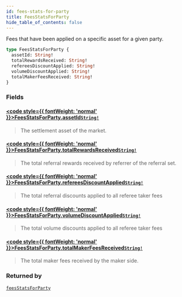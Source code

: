 ```yaml
---
id: fees-stats-for-party
title: FeesStatsForParty
hide_table_of_contents: false
---
```








Fees that have been applied on a specific asset for a given party.

```graphql
type FeesStatsForParty {
  assetId: String!
  totalRewardsReceived: String!
  refereesDiscountApplied: String!
  volumeDiscountApplied: String!
  totalMakerFeesReceived: String!
}
```


### Fields

#### [<code style={{ fontWeight: 'normal' }}>FeesStatsForParty.<b>assetId</b></code>](#)<Bullet />[`String!`](/testnet/api/graphql/scalars/string) <Badge class="secondary" text="non-null"/> <Badge class="secondary" text="scalar"/>
> The settlement asset of the market.
> 

#### [<code style={{ fontWeight: 'normal' }}>FeesStatsForParty.<b>totalRewardsReceived</b></code>](#)<Bullet />[`String!`](/testnet/api/graphql/scalars/string) <Badge class="secondary" text="non-null"/> <Badge class="secondary" text="scalar"/>
> The total referral rewards received by referrer of the referral set.
> 

#### [<code style={{ fontWeight: 'normal' }}>FeesStatsForParty.<b>refereesDiscountApplied</b></code>](#)<Bullet />[`String!`](/testnet/api/graphql/scalars/string) <Badge class="secondary" text="non-null"/> <Badge class="secondary" text="scalar"/>
> The total referral discounts applied to all referee taker fees
> 

#### [<code style={{ fontWeight: 'normal' }}>FeesStatsForParty.<b>volumeDiscountApplied</b></code>](#)<Bullet />[`String!`](/testnet/api/graphql/scalars/string) <Badge class="secondary" text="non-null"/> <Badge class="secondary" text="scalar"/>
> The total volume discounts applied to all referee taker fees
> 

#### [<code style={{ fontWeight: 'normal' }}>FeesStatsForParty.<b>totalMakerFeesReceived</b></code>](#)<Bullet />[`String!`](/testnet/api/graphql/scalars/string) <Badge class="secondary" text="non-null"/> <Badge class="secondary" text="scalar"/>
> The total maker fees received by the maker side.
> 



### Returned by

[`feesStatsForParty`](/testnet/api/graphql/queries/fees-stats-for-party)  <Badge class="secondary" text="query"/>



